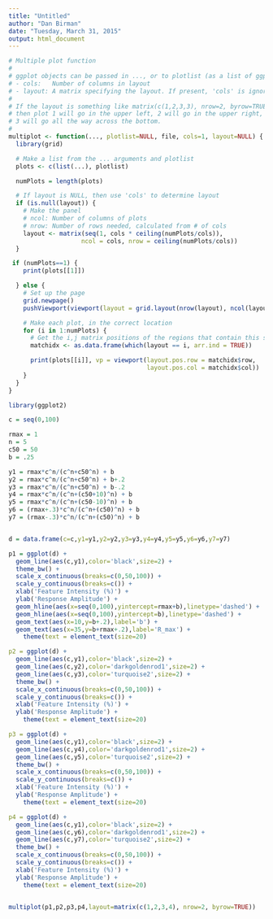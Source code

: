 ```yaml
---
title: "Untitled"
author: "Dan Birman"
date: "Tuesday, March 31, 2015"
output: html_document
---
```


```r
# Multiple plot function
#
# ggplot objects can be passed in ..., or to plotlist (as a list of ggplot objects)
# - cols:   Number of columns in layout
# - layout: A matrix specifying the layout. If present, 'cols' is ignored.
#
# If the layout is something like matrix(c(1,2,3,3), nrow=2, byrow=TRUE),
# then plot 1 will go in the upper left, 2 will go in the upper right, and
# 3 will go all the way across the bottom.
#
multiplot <- function(..., plotlist=NULL, file, cols=1, layout=NULL) {
  library(grid)

  # Make a list from the ... arguments and plotlist
  plots <- c(list(...), plotlist)

  numPlots = length(plots)

  # If layout is NULL, then use 'cols' to determine layout
  if (is.null(layout)) {
    # Make the panel
    # ncol: Number of columns of plots
    # nrow: Number of rows needed, calculated from # of cols
    layout <- matrix(seq(1, cols * ceiling(numPlots/cols)),
                    ncol = cols, nrow = ceiling(numPlots/cols))
  }

 if (numPlots==1) {
    print(plots[[1]])

  } else {
    # Set up the page
    grid.newpage()
    pushViewport(viewport(layout = grid.layout(nrow(layout), ncol(layout))))

    # Make each plot, in the correct location
    for (i in 1:numPlots) {
      # Get the i,j matrix positions of the regions that contain this subplot
      matchidx <- as.data.frame(which(layout == i, arr.ind = TRUE))

      print(plots[[i]], vp = viewport(layout.pos.row = matchidx$row,
                                      layout.pos.col = matchidx$col))
    }
  }
}
```

```r
library(ggplot2)
```

```r

c = seq(0,100)

rmax = 1
n = 5
c50 = 50
b = .25

y1 = rmax*c^n/(c^n+c50^n) + b
y2 = rmax*c^n/(c^n+c50^n) + b+.2
y3 = rmax*c^n/(c^n+c50^n) + b-.2
y4 = rmax*c^n/(c^n+(c50+10)^n) + b
y5 = rmax*c^n/(c^n+(c50-10)^n) + b
y6 = (rmax+.3)*c^n/(c^n+(c50)^n) + b
y7 = (rmax-.3)*c^n/(c^n+(c50)^n) + b


d = data.frame(c=c,y1=y1,y2=y2,y3=y3,y4=y4,y5=y5,y6=y6,y7=y7)


```

```r

p1 = ggplot(d) +
  geom_line(aes(c,y1),color='black',size=2) +
  theme_bw() +
  scale_x_continuous(breaks=c(0,50,100)) +
  scale_y_continuous(breaks=c()) +
  xlab('Feature Intensity (%)') +
  ylab('Response Amplitude') +
  geom_hline(aes(x=seq(0,100),yintercept=rmax+b),linetype='dashed') +
  geom_hline(aes(x=seq(0,100),yintercept=b),linetype='dashed') +
  geom_text(aes(x=10,y=b+.2),label='b') +
  geom_text(aes(x=35,y=b+rmax+.2),label='R_max') +
    theme(text = element_text(size=20)

p2 = ggplot(d) +
  geom_line(aes(c,y1),color='black',size=2) + 
  geom_line(aes(c,y2),color='darkgoldenrod1',size=2) + 
  geom_line(aes(c,y3),color='turquoise2',size=2) + 
  theme_bw() +
  scale_x_continuous(breaks=c(0,50,100)) +
  scale_y_continuous(breaks=c()) +
  xlab('Feature Intensity (%)') +
  ylab('Response Amplitude') +
    theme(text = element_text(size=20)

p3 = ggplot(d) +
  geom_line(aes(c,y1),color='black',size=2) + 
  geom_line(aes(c,y4),color='darkgoldenrod1',size=2) + 
  geom_line(aes(c,y5),color='turquoise2',size=2) + 
  theme_bw() +
  scale_x_continuous(breaks=c(0,50,100)) +
  scale_y_continuous(breaks=c()) +
  xlab('Feature Intensity (%)') +
  ylab('Response Amplitude') +
    theme(text = element_text(size=20)

p4 = ggplot(d) +
  geom_line(aes(c,y1),color='black',size=2) + 
  geom_line(aes(c,y6),color='darkgoldenrod1',size=2) + 
  geom_line(aes(c,y7),color='turquoise2',size=2) + 
  theme_bw() +
  scale_x_continuous(breaks=c(0,50,100)) +
  scale_y_continuous(breaks=c()) +
  xlab('Feature Intensity (%)') +
  ylab('Response Amplitude') +
    theme(text = element_text(size=20)
  
```

```r

multiplot(p1,p2,p3,p4,layout=matrix(c(1,2,3,4), nrow=2, byrow=TRUE))
```



